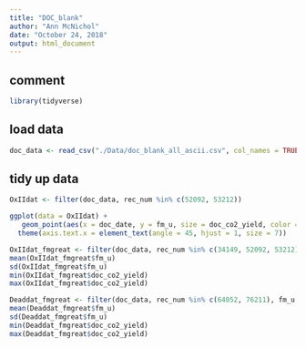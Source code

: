 ```yaml
---
title: "DOC_blank"
author: "Ann McNichol"
date: "October 24, 2018"
output: html_document
---
```


## comment

```r
library(tidyverse) 
```

## load data

```r
doc_data <- read_csv("./Data/doc_blank_all_ascii.csv", col_names = TRUE)
```

## tidy up data

```r
OxIIdat <- filter(doc_data, rec_num %in% c(52092, 53212))
```

```r
ggplot(data = OxIIdat) +
   geom_point(aes(x = doc_date, y = fm_u, size = doc_co2_yield, color = doc_co2_yield)) +
  theme(axis.text.x = element_text(angle = 45, hjust = 1, size = 7))
```

```r
OxIIdat_fmgreat <- filter(doc_data, rec_num %in% c(34149, 52092, 53212), fm_u > 1.30)
mean(OxIIdat_fmgreat$fm_u) 
sd(OxIIdat_fmgreat$fm_u)
min(OxIIdat_fmgreat$doc_co2_yield)
max(OxIIdat_fmgreat$doc_co2_yield)

```

```r
Deaddat_fmgreat <- filter(doc_data, rec_num %in% c(64052, 76211), fm_u < 0.02)
mean(Deaddat_fmgreat$fm_u) 
sd(Deaddat_fmgreat$fm_u)
min(Deaddat_fmgreat$doc_co2_yield)
max(Deaddat_fmgreat$doc_co2_yield)

```
